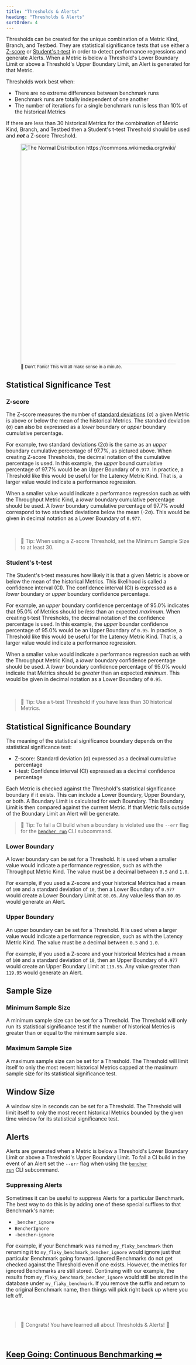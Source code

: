 ```yaml
---
title: "Thresholds & Alerts"
heading: "Thresholds & Alerts"
sortOrder: 4
---
```


Thresholds can be created for the unique combination of a Metric Kind, Branch, and Testbed.
They are statistical significance tests that use either a
[Z-score](https://en.wikipedia.org/wiki/Standard_score)
or [Student's t-test](https://en.wikipedia.org/wiki/Student%27s_t-test)
in order to detect performance regressions and generate Alerts.
When a Metric is below a Threshold's Lower Boundary Limit or above a Threshold's Upper Boundary Limit,
an Alert is generated for that Metric.

Thresholds work best when:
- There are no extreme differences between benchmark runs
- Benchmark runs are totally independent of one another
- The number of iterations for a single benchmark run is less than 10% of the historical Metrics

If there are less than 30 historical Metrics for the combination of Metric Kind, Branch, and Testbed
then a Student's t-test Threshold should be used and __*not*__ a Z-score Threshold.

<div class="content has-text-centered">
    <figure>
<img
    src="https://upload.wikimedia.org/wikipedia/commons/2/25/The_Normal_Distribution.svg"
    width="800"
    height="600"
    alt="The Normal Distribution https://commons.wikimedia.org/wiki/File:The_Normal_Distribution.svg"
/>
<br/>
<small>🐰 Don't Panic! This will all make sense in a minute.</small>
</figure>
</div>

## Statistical Significance Test

### Z-score

The Z-score measures the number of [standard deviations](https://en.wikipedia.org/wiki/Standard_deviation) (σ) a given Metric is above or below the mean of the historical Metrics.
The standard deviation (σ) can also be expressed as a _lower_ boundary or _upper_ boundary cumulative percentage.

For example, two standard deviations (2σ) is the same as an _upper_ boundary cumulative percentage of 97.7%, as pictured above.
When creating Z-score Thresholds, the decimal notation of the cumulative percentage is used.
In this example, the _upper_ bound cumulative percentage of 97.7% would be an Upper Boundary of `0.977`.
In practice, a Threshold like this would be useful for the Latency Metric Kind.
That is, a larger value would indicate a performance regression.

When a smaller value would indicate a performance regression such as with the Throughput Metric Kind,
a _lower_ boundary cumulative percentage should be used.
A _lower_ boundary cumulative percentage of 97.7% would correspond to two standard deviations below the mean (-2σ).
This would be given in decimal notation as a Lower Boundary of `0.977`.

<br />

> 🐰 Tip: When using a Z-score Threshold, set the Minimum Sample Size to at least 30.

### Student's t-test

The Student's t-test measures how likely it is that a given Metric is above or below the mean of the historical Metrics.
This likelihood is called a confidence interval (CI).
The confidence interval (CI) is expressed as a _lower_ boundary or _upper_ boundary confidence percentage.

For example, an _upper_ boundary confidence percentage of 95.0% indicates that 95.0% of Metrics should be _less_ than an expected _maximum_.
When creating t-test Thresholds, the decimal notation of the confidence percentage is used.
In this example, the _upper_ boundar confidence percentage of 95.0% would be an Upper Boundary of `0.95`.
In practice, a Threshold like this would be useful for the Latency Metric Kind.
That is, a larger value would indicate a performance regression.

When a smaller value would indicate a performance regression such as with the Throughput Metric Kind,
a _lower_ boundary confidence percentage should be used.
A _lower_ boundary confidence percentage of 95.0% would indicate that Metrics should be _greater_ than an expected _minimum_.
This would be given in decimal notation as a Lower Boundary of `0.95`.

<br />

> 🐰 Tip: Use a t-test Threshold if you have less than 30 historical Metrics.

## Statistical Significance Boundary

The meaning of the statistical significance boundary depends on the statistical significance test:
- Z-score: Standard deviation (σ) expressed as a decimal cumulative percentage
- t-test: Confidence interval (CI) expressed as a decimal confidence percentage

Each Metric is checked against the Threshold's statistical significance boundary if it exists.
This can include a Lower Boundary, Upper Boundary, or both.
A Boundary Limit is calculated for each Boundary.
This Boundary Limit is then compared against the current Metric.
If that Metric falls outside of the Boundary Limit an Alert will be generate.

> 🐰 Tip: To fail a CI build when a boundary is violated use the `--err` flag for the <code><a href="/docs/explanation/bencher-run">bencher run</a></code> CLI subcommand.

### Lower Boundary
A lower boundary can be set for a Threshold.
It is used when a smaller value would indicate a performance regression,
such as with the Throughput Metric Kind.
The value must be a decimal between `0.5` and `1.0`.

For example, if you used a Z-score and your historical Metrics had a mean of `100` and a standard deviation of `10`,
then a Lower Boundary of `0.977` would create a Lower Boundary Limit at `80.05`.
Any value less than `80.05` would generate an Alert.

### Upper Boundary
An upper boundary can be set for a Threshold.
It is used when a larger value would indicate a performance regression,
such as with the Latency Metric Kind.
The value must be a decimal between `0.5` and `1.0`.

For example, if you used a Z-score and your historical Metrics had a mean of `100` and a standard deviation of `10`,
then an Upper Boundary of `0.977` would create an Upper Boundary Limit at `119.95`.
Any value greater than `119.95` would generate an Alert.

## Sample Size

### Minimum Sample Size
A minimum sample size can be set for a Threshold.
The Threshold will only run its statistical significance test
if the number of historical Metrics is greater than or equal to the minimum sample size.

### Maximum Sample Size
A maximum sample size can be set for a Threshold.
The Threshold will limit itself to only the most recent historical Metrics
capped at the maximum sample size for its statistical significance test.

## Window Size
A window size in seconds can be set for a Threshold.
The Threshold will limit itself to only the most recent historical Metrics
bounded by the given time window for its statistical significance test.

## Alerts
Alerts are generated when a Metric is below a Threshold's Lower Boundary Limit or above a Threshold's Upper Boundary Limit.
To fail a CI build in the event of an Alert set the `--err` flag when using the <code><a href="/docs/explanation/bencher-run">bencher run</a></code> CLI subcommand.

### Suppressing Alerts
Sometimes it can be useful to suppress Alerts for a particular Benchmark.
The best way to do this is by adding one of these special suffixes to that Benchmark's name:

- `_bencher_ignore`
- `BencherIgnore`
- `-bencher-ignore`

For example, if your Benchmark was named `my_flaky_benchmark` then renaming it to `my_flaky_benchmark_bencher_ignore`
would ignore just that particular Benchmark going forward.
Ignored Benchmarks do not get checked against the Threshold even if one exists.
However, the metrics for ignored Benchmarks are still stored.
Continuing with our example, the results from `my_flaky_benchmark_bencher_ignore` would still be stored in the database under `my_flaky_benchmark`.
If you remove the suffix and return to the original Benchmark name,
then things will pick right back up where you left off.

<br />
<br />

> 🐰 Congrats! You have learned all about Thresholds & Alerts! 🎉

<br/>

<h2><a href="/docs/explanation/continuous-benchmarking">Keep Going: Continuous Benchmarking ➡</a></h2>